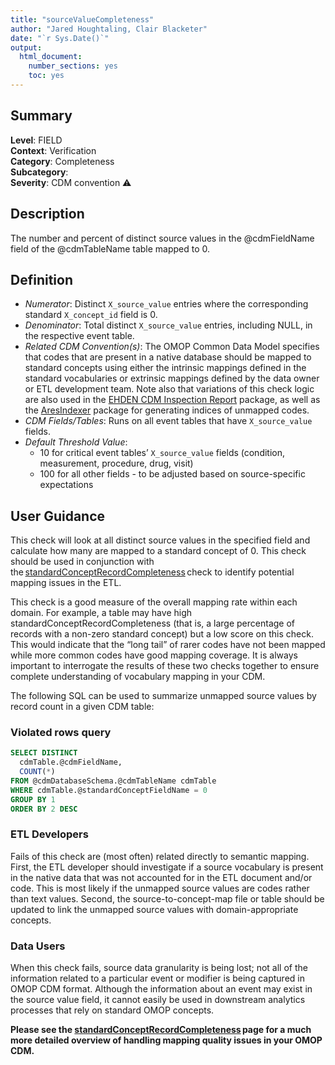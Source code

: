 ```yaml
---
title: "sourceValueCompleteness"
author: "Jared Houghtaling, Clair Blacketer"
date: "`r Sys.Date()`"
output:
  html_document:
    number_sections: yes
    toc: yes
---
```


## Summary

**Level**: FIELD\
**Context**: Verification\
**Category**: Completeness\
**Subcategory**: \
**Severity**: CDM convention &#x26A0;


## Description
The number and percent of distinct source values in the @cdmFieldName field of the @cdmTableName table mapped to 0.


## Definition

- *Numerator*: Distinct `X_source_value` entries where the corresponding standard `X_concept_id` field is 0. 
- *Denominator*: Total distinct `X_source_value` entries, including NULL, in the respective event table. 
- *Related CDM Convention(s)*: The OMOP Common Data Model specifies that codes that are present in a native database should be mapped to standard concepts using either the intrinsic mappings defined in the standard vocabularies or extrinsic mappings defined by the data owner or ETL development team.  Note also that variations of this check logic are also used in the [EHDEN CDM Inspection Report](https://github.com/EHDEN/CdmInspection) package, as well as the [AresIndexer](https://github.com/OHDSI/AresIndexer) package for generating indices of unmapped codes.  
- *CDM Fields/Tables*: Runs on all event tables that have `X_source_value` fields.
- *Default Threshold Value*: 
  - 10 for critical event tables' `X_source_value` fields (condition, measurement, procedure, drug, visit)
  - 100 for all other fields - to be adjusted based on source-specific expectations


## User Guidance
This check will look at all distinct source values in the specified field and calculate how many are mapped to a standard concept of 0. This check should be used in conjunction with the [standardConceptRecordCompleteness](standardConceptRecordCompleteness.html) check to identify potential mapping issues in the ETL. \

This check is a good measure of the overall mapping rate within each domain.  For example, a table may have high standardConceptRecordCompleteness (that is, a large percentage of records with a non-zero standard concept) but a low score on this check.  This would indicate that the "long tail" of rarer codes have not been mapped while more common codes have good mapping coverage.  It is always important to interrogate the results of these two checks together to ensure complete understanding of vocabulary mapping in your CDM.

The following SQL can be used to summarize unmapped source values by record count in a given CDM table:

### Violated rows query
```sql
SELECT DISTINCT 
  cdmTable.@cdmFieldName,
  COUNT(*)
FROM @cdmDatabaseSchema.@cdmTableName cdmTable
WHERE cdmTable.@standardConceptFieldName = 0
GROUP BY 1
ORDER BY 2 DESC
```


### ETL Developers
Fails of this check are (most often) related directly to semantic mapping. First, the ETL developer should investigate if a source vocabulary is present in the native data that was not accounted for in the ETL document and/or code. This is most likely if the unmapped source values are codes rather than text values. Second, the source-to-concept-map file or table should be updated to link the unmapped source values with domain-appropriate concepts. 

### Data Users
When this check fails, source data granularity is being lost; not all of the information related to a particular event or modifier is being captured in OMOP CDM format. Although the information about an event may exist in the source value field, it cannot easily be used in downstream analytics processes that rely on standard OMOP concepts.

**Please see the [standardConceptRecordCompleteness](standardConceptRecordCompleteness.html) page for a much more detailed overview of handling mapping quality issues in your OMOP CDM.**